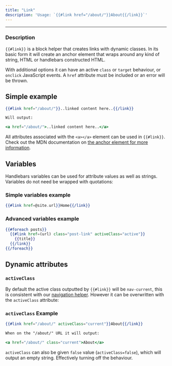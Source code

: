 ```yaml
---
title: "Link"
description: 'Usage: `{{#link href="/about/"}}About{{/link}}`'
---
```


***

### Description

`{{#link}}` is a block helper that creates links with dynamic classes. In its basic form it will create an anchor element that wraps around any kind of string, HTML or handlebars constructed HTML.

With additional options it can have an active `class` or `target` behaviour, or `onclick` JavaScript events. A `href` attribute must be included or an error will be thrown.

## Simple example

```handlebars
{{#link href="/about/"}}..linked content here..{{/link}}

Will output:

<a href="/about/">..linked content here..</a>
```

All attributes associated with the `<a></a>` element can be used in `{{#link}}`. Check out the MDN documentation on [the anchor element for more information](https://developer.mozilla.org/en-US/Web/HTML/Element/a).

## Variables

Handlebars variables can be used for attribute values as well as strings. Variables do not need be wrapped with quotations:

### Simple variables example

```handlebars
{{#link href=@site.url}}Home{{/link}}
```

### Advanced variables example

```handlebars
{{#foreach posts}}
  {{#link href=(url) class="post-link" activeClass="active"}}
    {{title}}
  {{/link}}
{{/foreach}}
```

## Dynamic attributes

### `activeClass`

By default the active class outputted by `{{#link}}` will be `nav-current`, this is consistent with our [navigation helper](/themes/helpers/navigation/). However it can be overwritten with the `activeClass` attribute:

### `activeClass` Example

```handlebars
{{#link href="/about/" activeClass="current"}}About{{/link}}

When on the "/about/" URL it will output:

<a href="/about/" class="current">About</a>
```

`activeClass` can also be given `false` value (`activeClass=false`), which will output an empty string. Effectively turning off the behaviour.